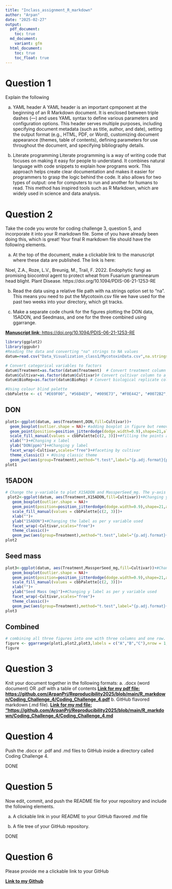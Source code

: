 ```yaml
---
title: "Inclass_assignment_R_markdown"
author: "Arpan"
date: "2025-02-27"
output:
  pdf_document: 
    toc: true
  md_document:
    variant: gfm
  html_document:
    toc: true
    toc_float: true
---
```


# Question 1

Explain the following

a.	YAML header
A YAML header is an important cpmponent at the beginning of an R Markdown document. It is enclosed between triple dashes (---) and uses YAML syntax to define various parameters and configuration options. This header serves multiple purposes, including specifying document metadata (such as title, author, and date), setting the output format (e.g., HTML, PDF, or Word), customizing document appearance (themes, table of contents), defining parameters for use throughout the document, and specifying bibliography details.  

b.	Literate programming
Literate programming is a way of writing code that focuses on making it easy for people to understand. It combines natural language with code snippets to explain how programs work. This approach helps create clear documentation and makes it easier for programmers to grasp the logic behind the code. It also allows for two types of output: one for computers to run and another for humans to read. This method has inspired tools such as R Markdown, which are widely used in science and data analysis.

# Question 2

Take the code you wrote for coding challenge 3, question 5, and incorporate it into your R markdown file. Some of you have already been doing this, which is great! Your final R markdown file should have the following elements.

a.	At the top of the document, make a clickable link to the manuscript where these data are published. The link is here:  

Noel, Z.A., Roze, L.V., Breunig, M., Trail, F. 2022. Endophytic fungi as promising          biocontrol agent to protect wheat from Fusarium graminearum head blight. Plant Disease.        https://doi.org/10.1094/PDIS-06-21-1253-RE
  
b.	Read the data using a relative file path with na.strings option set to “na”. This means you need to put the Mycotoxin.csv file we have used for the past two weeks into your directory, which git tracks. 

c.	Make a separate code chunk for the figures plotting the DON data, 15ADON, and Seedmass, and one for the three combined using ggarrange. 


[**Manuscript link**: https://doi.org/10.1094/PDIS-06-21-1253-RE](https://doi.org/10.1094/PDIS-06-21-1253-RE)

```r
library(ggplot2)
library(ggpubr)
#Reading the data and converting "na" strings to NA values
datum=read.csv("Data_Visualization_class1/MycotoxinData.csv",na.strings="na")

# Convert categorical variables to factors
datum$Treatment=as.factor(datum$Treatment)  # Convert treatment column to a categorical variable
datum$Cultivar=as.factor(datum$Cultivar)# Convert cultivar column to a categorical variable
datum$BioRep=as.factor(datum$BioRep) # Convert biological replicate column to a categorical variable

#Using colour blind palette
cbbPalette <- c( "#E69F00", "#56B4E9", "#009E73", "#F0E442", "#0072B2", "#D55E00", "#CC79A7","#000000")
```

## DON 
```r
plot1<-ggplot(datum, aes(Treatment,DON,fill=Cultivar))+
  geom_boxplot(outlier.shape = NA)+ #adding boxplot in figure but removing outliers(the black dots that popped up)
  geom_point(position=position_jitterdodge(dodge.width=0.9),shape=21,alpha=0.6)+#Adding jitter points over the boxplot
  scale_fill_manual(values = cbbPalette[c(2, 3)])+#filling the points and boxplots Cultivar with two colors from the cbbPallete 
  xlab("")+#Changing x label
  ylab("DON(ppm)")+#Changing y label
  facet_wrap(~Cultivar,scales="free")+#faceting by cultivar
  theme_classic() + #Using classic theme
  geom_pwc(aes(group=Treatment),method="t.test",label="{p.adj.format}{p.adj.signif}",hide.ns=T)#Using geom_pwc to do pairwise comparison and hiding non significant p values.
plot1
```

## 15ADON
```r
# Change the y-variable to plot X15ADON and MassperSeed_mg. The y-axis label should now be “15ADON” and “Seed Mass (mg)”. Save plots made in questions 1 and 3 into three separate R objects. 
 plot2<-ggplot(datum, aes(Treatment,X15ADON,fill=Cultivar))+#Changing y variable to X15DON
   geom_boxplot(outlier.shape = NA)+
   geom_point(position=position_jitterdodge(dodge.width=0.9),shape=21,alpha=0.6)+
   scale_fill_manual(values = cbbPalette[c(2, 3)])+
   xlab("")+
   ylab("15ADON")+#Changing the label as per y variable used
   facet_wrap(~Cultivar,scales="free")+
   theme_classic()+
   geom_pwc(aes(group=Treatment),method="t.test",label="{p.adj.format}{p.adj.signif}",hide.ns=T)
plot2

```

## Seed mass
```r
plot3<-ggplot(datum, aes(Treatment,MassperSeed_mg,fill=Cultivar))+#Changing y variable to MassperSpeed_mg
   geom_boxplot(outlier.shape = NA)+
   geom_point(position=position_jitterdodge(dodge.width=0.9),shape=21,alpha=0.6)+
   scale_fill_manual(values = cbbPalette[c(2, 3)])+
   xlab("")+
   ylab("Seed Mass (mg)")+#Changing y label as per y variable used
   facet_wrap(~Cultivar,scales="free")+
   theme_classic()+
   geom_pwc(aes(group=Treatment),method="t.test",label="{p.adj.format}{p.adj.signif}",hide.ns=T)
plot3
```

## Combined

```r
# combining all three figures into one with three columns and one row.
figure <- ggarrange(plot1,plot2,plot3,labels = c("A","B","C"),nrow = 1,ncol = 3, common.legend = T)
figure
```

# Question 3
Knit your document together in the following formats: 
a.	.docx (word document) OR .pdf with a table of contents
  [**Link for my pdf file:  https://github.com/ArpanPrj/Reproducibility2025/blob/main/R_markdown/Coding_Challenge_4/Coding_Challenge_4.pdf**](https://github.com/ArpanPrj/Reproducibility2025/blob/main/R_markdown/Coding_Challenge_4/Coding_Challenge_4.pdf)
b.	GitHub flavored markdown (.md file). 
  [**Link for my md file: "https://github.com/ArpanPrj/Reproducibility2025/blob/main/R_markdown/Coding_Challenge_4/Coding_Challenge_4.md**](https://github.com/ArpanPrj/Reproducibility2025/blob/main/R_markdown/Coding_Challenge_4/Coding_Challenge_4.md)

# Question 4

Push the .docx or .pdf and .md files to GitHub inside a directory called Coding Challenge 4.

DONE

# Question 5

Now edit, commit, and push the README file for your repository and include the following elements.

a.	A clickable link in your README to your GitHub flavored .md file

b.	A file tree of your GitHub repository. 

DONE

# Question 6

Please provide me a clickable link to your GitHub

[**Link to my Github**](https://github.com/ArpanPrj/Reproducibility2025.git)


